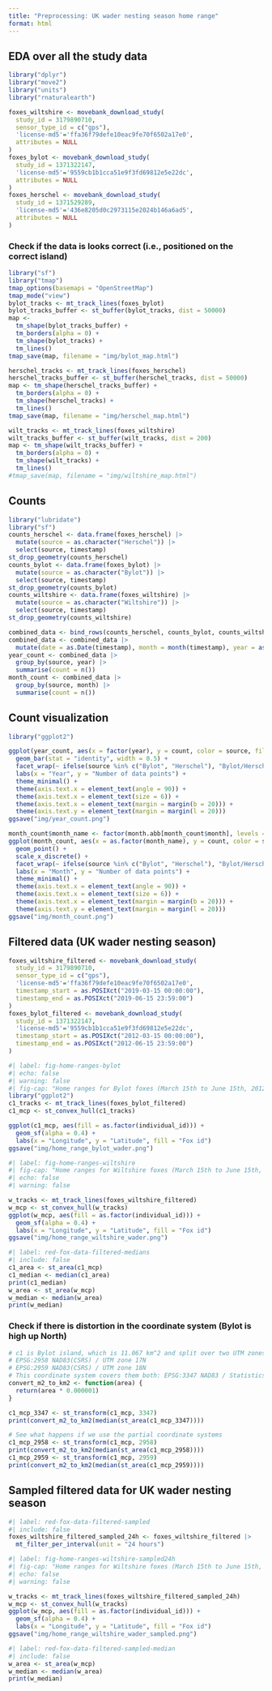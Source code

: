 ```yaml
---
title: "Preprocessing: UK wader nesting season home range"
format: html
---
```


## EDA over all the study data

```r
library("dplyr")
library("move2")
library("units")
library("rnaturalearth")

foxes_wiltshire <- movebank_download_study(
  study_id = 3179890710,
  sensor_type_id = c("gps"),
  'license-md5'='ffa36f79defe10eac9fe70f6502a17e0',
  attributes = NULL
)
foxes_bylot <- movebank_download_study(
  study_id = 1371322147,
  'license-md5'='9559cb1b1cca51e9f3fd69812e5e22dc',
  attributes = NULL
)
foxes_herschel <- movebank_download_study(
  study_id = 1371529289,
  'license-md5'='436e8205d0c2973115e2024b146a6ad5',
  attributes = NULL
)
```

### Check if the data is looks correct (i.e., positioned on the correct island)

```r
library("sf")
library("tmap")
tmap_options(basemaps = "OpenStreetMap")
tmap_mode("view")
bylot_tracks <- mt_track_lines(foxes_bylot)
bylot_tracks_buffer <- st_buffer(bylot_tracks, dist = 50000)
map <- 
  tm_shape(bylot_tracks_buffer) + 
  tm_borders(alpha = 0) +
  tm_shape(bylot_tracks) +
  tm_lines()
tmap_save(map, filename = "img/bylot_map.html")
```

```r
herschel_tracks <- mt_track_lines(foxes_herschel)
herschel_tracks_buffer <- st_buffer(herschel_tracks, dist = 50000)
map <- tm_shape(herschel_tracks_buffer) + 
  tm_borders(alpha = 0) +
  tm_shape(herschel_tracks) +
  tm_lines()
tmap_save(map, filename = "img/herschel_map.html")
```

```r
wilt_tracks <- mt_track_lines(foxes_wiltshire)
wilt_tracks_buffer <- st_buffer(wilt_tracks, dist = 200)
map <- tm_shape(wilt_tracks_buffer) + 
  tm_borders(alpha = 0) +
  tm_shape(wilt_tracks) +
  tm_lines()
#tmap_save(map, filename = "img/wiltshire_map.html")
```

## Counts

```r
library("lubridate")
library("sf")
counts_herschel <- data.frame(foxes_herschel) |> 
  mutate(source = as.character("Herschel")) |>
  select(source, timestamp)
st_drop_geometry(counts_herschel)
counts_bylot <- data.frame(foxes_bylot) |> 
  mutate(source = as.character("Bylot")) |>
  select(source, timestamp)
st_drop_geometry(counts_bylot)
counts_wiltshire <- data.frame(foxes_wiltshire) |> 
  mutate(source = as.character("Wiltshire")) |>
  select(source, timestamp)
st_drop_geometry(counts_wiltshire)

combined_data <- bind_rows(counts_herschel, counts_bylot, counts_wiltshire)
combined_data <- combined_data |>
  mutate(date = as.Date(timestamp), month = month(timestamp), year = as.integer(year(timestamp)))
year_count <- combined_data |>
  group_by(source, year) |>
  summarise(count = n())
month_count <- combined_data |>
  group_by(source, month) |>
  summarise(count = n())
```

## Count visualization

```r
library("ggplot2")

ggplot(year_count, aes(x = factor(year), y = count, color = source, fill = source)) +
  geom_bar(stat = "identity", width = 0.5) +
  facet_wrap(~ ifelse(source %in% c("Bylot", "Herschel"), "Bylot/Herschel", "Wiltshire"), scales = "free_y") +
  labs(x = "Year", y = "Number of data points") +
  theme_minimal() +
  theme(axis.text.x = element_text(angle = 90)) +
  theme(axis.text.x = element_text(size = 6)) +
  theme(axis.text.x = element_text(margin = margin(b = 20))) +
  theme(axis.text.y = element_text(margin = margin(l = 20)))
ggsave("img/year_count.png")
```

```r
month_count$month_name <- factor(month.abb[month_count$month], levels = month.abb)
ggplot(month_count, aes(x = as.factor(month_name), y = count, color = source)) +
  geom_point() +
  scale_x_discrete() +
  facet_wrap(~ ifelse(source %in% c("Bylot", "Herschel"), "Bylot/Herschel", "Wiltshire"), scales = "free_y") +
  labs(x = "Month", y = "Number of data points") +
  theme_minimal() +
  theme(axis.text.x = element_text(angle = 90)) +
  theme(axis.text.x = element_text(size = 6)) +
  theme(axis.text.x = element_text(margin = margin(b = 20))) +
  theme(axis.text.y = element_text(margin = margin(l = 20)))
ggsave("img/month_count.png")
```

## Filtered data (UK wader nesting season)

```r
foxes_wiltshire_filtered <- movebank_download_study(
  study_id = 3179890710,
  sensor_type_id = c("gps"),
  'license-md5'='ffa36f79defe10eac9fe70f6502a17e0',
  timestamp_start = as.POSIXct("2019-03-15 00:00:00"),
  timestamp_end = as.POSIXct("2019-06-15 23:59:00")
)
foxes_bylot_filtered <- movebank_download_study(
  study_id = 1371322147,
  'license-md5'='9559cb1b1cca51e9f3fd69812e5e22dc',
  timestamp_start = as.POSIXct("2012-03-15 00:00:00"),
  timestamp_end = as.POSIXct("2012-06-15 23:59:00")
)  
```

```r
#| label: fig-home-ranges-bylot
#| echo: false
#| warning: false
#| fig-cap: "Home ranges for Bylot foxes (March 15th to June 15th, 2012)"
library("ggplot2")
c1_tracks <- mt_track_lines(foxes_bylot_filtered)
c1_mcp <- st_convex_hull(c1_tracks)

ggplot(c1_mcp, aes(fill = as.factor(individual_id))) +
  geom_sf(alpha = 0.4) +
  labs(x = "Longitude", y = "Latitude", fill = "Fox id")
ggsave("img/home_range_bylot_wader.png")
```

```r
#| label: fig-home-ranges-wiltshire
#| fig-cap: "Home ranges for Wiltshire foxes (March 15th to June 15th, 2019)"
#| echo: false
#| warning: false

w_tracks <- mt_track_lines(foxes_wiltshire_filtered)
w_mcp <- st_convex_hull(w_tracks)
ggplot(w_mcp, aes(fill = as.factor(individual_id))) +
  geom_sf(alpha = 0.4) +
  labs(x = "Longitude", y = "Latitude", fill = "Fox id")
ggsave("img/home_range_wiltshire_wader.png")
```

```r
#| label: red-fox-data-filtered-medians
#| include: false
c1_area <- st_area(c1_mcp)
c1_median <- median(c1_area)
print(c1_median)
w_area <- st_area(w_mcp)
w_median <- median(w_area)
print(w_median)
```

### Check if there is distortion in the coordinate system (Bylot is high up North)

```r
# c1 is Bylot island, which is 11.067 km^2 and split over two UTM zones:
# EPSG:2958	NAD83(CSRS) / UTM zone 17N
# EPSG:2959 NAD83(CSRS) / UTM zone 18N
# This coordinate system covers them both: EPSG:3347 NAD83 / Statistics Canada Lambert
convert_m2_to_km2 <- function(area) {
  return(area * 0.000001)
}

c1_mcp_3347 <- st_transform(c1_mcp, 3347)
print(convert_m2_to_km2(median(st_area(c1_mcp_3347))))

# See what happens if we use the partial coordinate systems
c1_mcp_2958 <- st_transform(c1_mcp, 2958)
print(convert_m2_to_km2(median(st_area(c1_mcp_2958))))
c1_mcp_2959 <- st_transform(c1_mcp, 2959)
print(convert_m2_to_km2(median(st_area(c1_mcp_2959))))
```

## Sampled filtered data for UK wader nesting season 

```r
#| label: red-fox-data-filtered-sampled
#| include: false
foxes_wiltshire_filtered_sampled_24h <- foxes_wiltshire_filtered |>
  mt_filter_per_interval(unit = "24 hours")
```

```r
#| label: fig-home-ranges-wiltshire-sampled24h
#| fig-cap: "Home ranges for Wiltshire foxes (March 15th to June 15th, 2019, 24 hour sampling interval)"
#| echo: false
#| warning: false

w_tracks <- mt_track_lines(foxes_wiltshire_filtered_sampled_24h)
w_mcp <- st_convex_hull(w_tracks)
ggplot(w_mcp, aes(fill = as.factor(individual_id))) +
  geom_sf(alpha = 0.4) +
  labs(x = "Longitude", y = "Latitude", fill = "Fox id")
ggsave("img/home_range_wiltshire_wader_sampled.png")
```

```r
#| label: red-fox-data-filtered-sampled-median
#| include: false
w_area <- st_area(w_mcp)
w_median <- median(w_area)
print(w_median)
```


